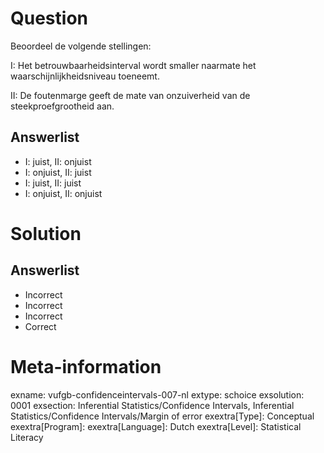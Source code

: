 Question
========
  
Beoordeel de volgende stellingen:

I: Het betrouwbaarheidsinterval wordt smaller naarmate het waarschijnlijkheidsniveau toeneemt.

II: De foutenmarge geeft de mate van onzuiverheid van de steekproefgrootheid aan.
  
Answerlist
----------
* I: juist,       II: onjuist
* I: onjuist,     II: juist
* I: juist,       II: juist
* I: onjuist,     II: onjuist


Solution
========

Answerlist
----------
* Incorrect
* Incorrect
* Incorrect
* Correct

Meta-information
================

exname: vufgb-confidenceintervals-007-nl
extype: schoice
exsolution: 0001
exsection: Inferential Statistics/Confidence Intervals, Inferential Statistics/Confidence Intervals/Margin of error
exextra[Type]: Conceptual
exextra[Program]: 
exextra[Language]: Dutch
exextra[Level]: Statistical Literacy
